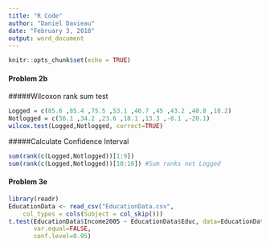```yaml
---
title: "R Code"
author: "Daniel Davieau"
date: "February 3, 2018"
output: word_document
---
```


```r
knitr::opts_chunk$set(echo = TRUE)
```
#### Problem 2b
#####Wilcoxon rank sum test
```r
Logged = c(85.6 ,85.4 ,75.5 ,53.1 ,46.7 ,45 ,43.2 ,40.8 ,18.2)
Notlogged = c(56.1 ,34.2 ,23.6 ,18.1 ,13.3 ,-8.1 ,-20.1)
wilcox.test(Logged,Notlogged, correct=TRUE)
```
#####Calculate Confidence Interval
```r
sum(rank(c(Logged,Notlogged))[1:9])
sum(rank(c(Logged,Notlogged))[10:16]) #Sum ranks not Logged
```
#### Problem 3e
```r
library(readr)
EducationData <- read_csv("EducationData.csv", 
    col_types = cols(Subject = col_skip()))
t.test(EducationData$Income2005 ~ EducationData$Educ, data=EducationData, 
       var.equal=FALSE,
       conf.level=0.95)
```